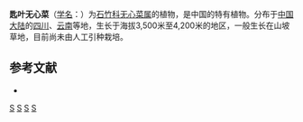 {{Speciesbox
| taxon = Arenaria(植物) spathulifolia
| binomial_authority = [[吴征镒|C. Y. Wu]] ex L. H. Zhou
}}

'''匙叶无心菜'''（[[学名|学名]]：{{lang|la|''Arenaria spathulifolia''}}）为[[石竹科|石竹科]][[无心菜属|无心菜属]]的植物，是中国的特有植物。分布于[[中国大陆|中国大陆]]的[[四川|四川]]、[[云南|云南]]等地，生长于海拔3,500米至4,200米的地区，一般生长在山坡草地，目前尚未由人工引种栽培。

== 参考文献 ==
<div class="references-small">
* {{cite web| url =http://www.bioinfo.cn/db05/KmzwSpecies.php?action=view&id=3541| title =匙叶无心菜| work =《中国高等植物数据库全库》| publisher =中国科学院微生物研究所| author =昆明植物研究所| accessdate =2009-02-24| deadurl =yes| archiveurl =https://web.archive.org/web/20160305065432/http://www.bioinfo.cn/db05/KmzwSpecies.php?action=view&id=3541| archivedate =2016-03-05}}
</div>
{{Taxonbar|from=Q10904155}}

[[Category:无心菜属|S]]
[[Category:中国特有植物|S]]
[[Category:四川植物|S]]
[[Category:云南植物|S]]